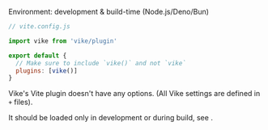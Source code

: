
Environment: development & build-time (Node.js/Deno/Bun)  

```js
// vite.config.js

import vike from 'vike/plugin'

export default {
  // Make sure to include `vike()` and not `vike`
  plugins: [vike()]
}
```

Vike's Vite plugin doesn't have any options. (All <Link href="/settings">Vike settings</Link> are defined in <Link href="/config#files">`+` files</Link>).

It should be loaded only in development or during build, see <Link href="/warning/setup" />.
